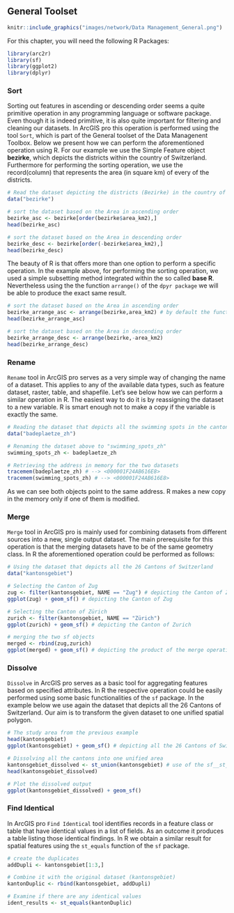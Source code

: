 
## General Toolset {#general}

```r
knitr::include_graphics("images/network/Data Management_General.png")
```

For this chapter, you will need the following R Packages:

```r
library(arc2r)
library(sf)
library(ggplot2)
library(dplyr)
```

### Sort {#general-sort}

Sorting out features in ascending or descending order seems a quite primitive operation in any programming language or software package. Even though it is indeed primitive, it is also quite important for filtering and cleaning our datasets. In ArcGIS pro this operation is performed using the tool `Sort`, which is part of the General toolset of the Data Managenent Toolbox. Below we present how we can perform the aforementioned operation using R. For our example we use the Simple Feature object **bezirke**, which depicts the districts within the country of Switzerland. Furthermore for performing the sorting operation, we use the record(column) that represents the area (in square km) of every of the districts. 

```r

# Read the dataset depicting the districts (Bezirke) in the country of Switzerland
data("bezirke")

# sort the dataset based on the Area in ascending order
bezirke_asc <- bezirke[order(bezirke$area_km2),]
head(bezirke_asc)

# sort the dataset based on the Area in descending order
bezirke_desc <- bezirke[order(-bezirke$area_km2),] 
head(bezirke_desc)

```

The beauty of R is that offers more than one option to perform a specific operation. In the example above, for performing the sorting operation, we used a simple subsetting method integrated within the so called **base R**. Nevertheless using the the function `arrange()` of the `dpyr package` we will be able to produce the exact same result.  

```r

# sort the dataset based on the Area in ascending order
bezirke_arrange_asc <- arrange(bezirke,area_km2) # by default the function sorts in ascendind order
head(bezirke_arrange_asc)

# sort the dataset based on the Area in descending order
bezirke_arrange_desc <- arrange(bezirke,-area_km2)
head(bezirke_arrange_desc)
```


### Rename {#general-rename}


`Rename` tool in ArcGIS pro serves as a very simple way of changing the name of a dataset. This applies to any of the available data types, such as feature dataset, raster, table, and shapefile. Let's see below how we can perform a similar operation in R. The easiest way to do it is by reassigning the dataset to a new variable. R is smart enough not to make a copy if the variable is exactly the same.

```r
# Reading the dataset that depicts all the swimming spots in the canton of Zurich
data("badeplaetze_zh")

# Renaming the dataset above to "swimming_spots_zh"
swimming_spots_zh <- badeplaetze_zh

# Retrieving the address in memory for the two datasets
tracemem(badeplaetze_zh) # --> <000001F24AB616E8>
tracemem(swimming_spots_zh) # --> <000001F24AB616E8>
```

As we can see both objects point to the same address. R makes a new copy in the memory only if one of them is modified.


### Merge {#general-merge}

`Merge` tool in ArcGIS pro is mainly used for combining datasets from different sources into a new, single output dataset. The main prerequisite for this operation is that the merging datasets have to be of the same geometry class. In R the aforementioned operation could be performed as follows:

```r

# Using the dataset that depicts all the 26 Cantons of Switzerland
data("kantonsgebiet")

# Selecting the Canton of Zug
zug <- filter(kantonsgebiet, NAME == "Zug") # depicting the Canton of Zug
ggplot(zug) + geom_sf() # depicting the Canton of Zug

# Selecting the Canton of Zürich
zurich <- filter(kantonsgebiet, NAME == "Zürich")
ggplot(zurich) + geom_sf() # depicting the Canton of Zurich

# merging the two sf objects
merged <- rbind(zug,zurich)
ggplot(merged) + geom_sf() # depicting the product of the merge operation
```


### Dissolve {#general-dissolve}

`Dissolve` in ArcGIS pro serves as a basic tool for aggregating features based on specified attributes. In R the respective operation could be easily performed using some basic functionalities of the `sf` package. In the example below we use again the dataset that depicts all the 26 Cantons of Switzerland. Our aim is to transform the given dataset to one unified spatial polygon.

<!--
todo: add dissolve field
-->

```r

# The study area from the previous example
head(kantonsgebiet)
ggplot(kantonsgebiet) + geom_sf() # depicting all the 26 Cantons of Switzerland

# Dissolving all the cantons into one unified area
kantonsgebiet_dissolved <- st_union(kantonsgebiet) # use of the sf__st_union() function
head(kantonsgebiet_dissolved)

# Plot the dissolved output
ggplot(kantonsgebiet_dissolved) + geom_sf()

```


### Find Identical {#general-findidentical}

In ArcGIS pro `Find Identical` tool identifies records in a feature class or table that have identical values in a list of fields. As an outcome it produces a table listing those identical findings. In R we obtain a similar result for spatial features using the `st_equals` function of the `sf` package.

```r
# create the duplicates
addDupli <- kantonsgebiet[1:3,]

# Combine it with the original dataset (kantonsgebiet)
kantonDuplic <- rbind(kantonsgebiet, addDupli)

# Examine if there are any identical values
ident_results <- st_equals(kantonDuplic)
```

